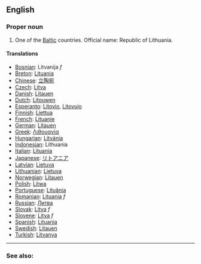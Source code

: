 ==English==
===Proper noun===
# One of the [[Baltic]] countries. Official name: Republic of Lithuania.
==== Translations ====
*[[Bosnian]]: Litvanija ''f''
*[[Breton]]: [[Lituania]]
*[[Chinese]]: [[立陶宛]]
*[[Czech]]: [[Litva]]
*[[Danish]]: [[Litauen]]
*[[Dutch]]: [[Litouwen]]
*[[Esperanto]]: [[Litovio]], [[Litovujo]]
*[[Finnish]]: [[Liettua]]
*[[French]]: [[Lituanie]]
*[[German]]: [[Litauen]]
*[[Greek]]: [[Λιθουανία]]
*[[Hungarian]]: [[Litvánia]]
*[[Indonesian]]: Lithuania
*[[Italian]]: [[Lituania]]
*[[Japanese]]: [[リトアニア]]
*[[Latvian]]: [[Lietuva]]
*[[Lithuanian]]: [[Lietuva]]
*[[Norwegian]]: [[Litauen]]
*[[Polish]]: [[Litwa]]
*[[Portuguese]]: [[Lituânia]]
*[[Romanian]]: [[Lituania]] ''f''
*[[Russian]]: [[Литва]]
*[[Slovak]]: [[Litva#Slovak|Litva]] ''f''
*[[Slovene]]: [[Litva]] ''f''
*[[Spanish]]: [[Lituania]]
*[[Swedish]]: [[Litauen]]
*[[Turkish]]: [[Litvanya]]

----

===See also:===
[[Countries of the world]]<br>
[[w:Lithuania|Wikipedia article about Lithuania]]